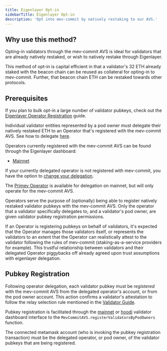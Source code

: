 ```yaml
---
title: Eigenlayer Opt-in
sidebarTitle: Eigenlayer Opt-in
description: 'Opt into mev-commit by natively restaking to our AVS.'
---
```


## Why use this method?

Opting-in validators through the mev-commit AVS is ideal for validators that are already natively restaked, or wish to natively restake through Eigenlayer. 

This method of opt-in is capital efficient in that a validator's 32 ETH already staked with the beacon chain can be reused as collateral for opting-in to mev-commit. Further, that beacon chain ETH can be restaked towards other protocols.

## Prerequisites

If you plan to bulk opt-in a large number of validator pubkeys, check out the [Eigenlayer Operator Registration](/v1.1.0/knowledge-base/eigenlayer-operator-registration) guide.

Individual validator entities represented by a pod owner must delegate their natively restaked ETH to an Operator that's registered with the mev-commit AVS. See how to delegate [here](https://docs.eigenlayer.xyz/eigenlayer/restaking-guides/restaking-user-guide/restaker-delegation/delegate-to-an-operator).

Operators currently registered with the mev-commit AVS can be found through the Eigenlayer dashboard:

* [Mainnet](https://app.eigenlayer.xyz/avs/0xbc77233855e3274e1903771675eb71e602d9dc2e)

If your currently delegated operator is not registered with mev-commit, you have the option to [change your delegation](https://docs.eigenlayer.xyz/eigenlayer/restaking-guides/restaking-user-guide/restaker-delegation/redelegation-process).

The [Primev Operator](https://app.eigenlayer.xyz/operator/0xEde6F5F1Bf064a7Ee002D83A87C4890bE7B9b415) is available for delegation on mainnet, but will only operate for the mev-commit AVS.

Operators serve the purpose of (optionally) being able to register natively restaked validator pubkeys with the mev-commit AVS. Only the operator that a validator specifically delegates to, and a validator's pod owner, are given validator pubkey registration permissions.

If an Operator is registering pubkeys on behalf of validators, it's expected that the Operator manages those validators itself, or represents the validators to an extent that the Operator can realistically attest to the validator following the rules of mev-commit (staking-as-a-service providers for example). This trustful relationship between validators and their delegated Operator piggybacks off already agreed upon trust assumptions with eigenlayer delegation.

## Pubkey Registration

Following operator delegation, each validator pubkey must be *registered* with the mev-commit AVS from the delegated operator's account, or from the pod owner account. This action confirms a validator's attestation to follow the relay selection rule mentioned in the [Validator Guide](/v1.1.0/get-started/validators/validator-guide#requirements).

Pubkey registration is facilitated through the [mainnet](https://validators.mev-commit.xyz/dashboard) or [hoodi](https://hoodi.validators.mev-commit.xyz/dashboard) validator dashboard interface to the `MevCommitAVS.registerValidatorsByPodOwners` function.

The connected metamask account (who is invoking the pubkey registration transaction) must be the delegated operator, or pod owner, of the validator pubkeys that are being registered.
